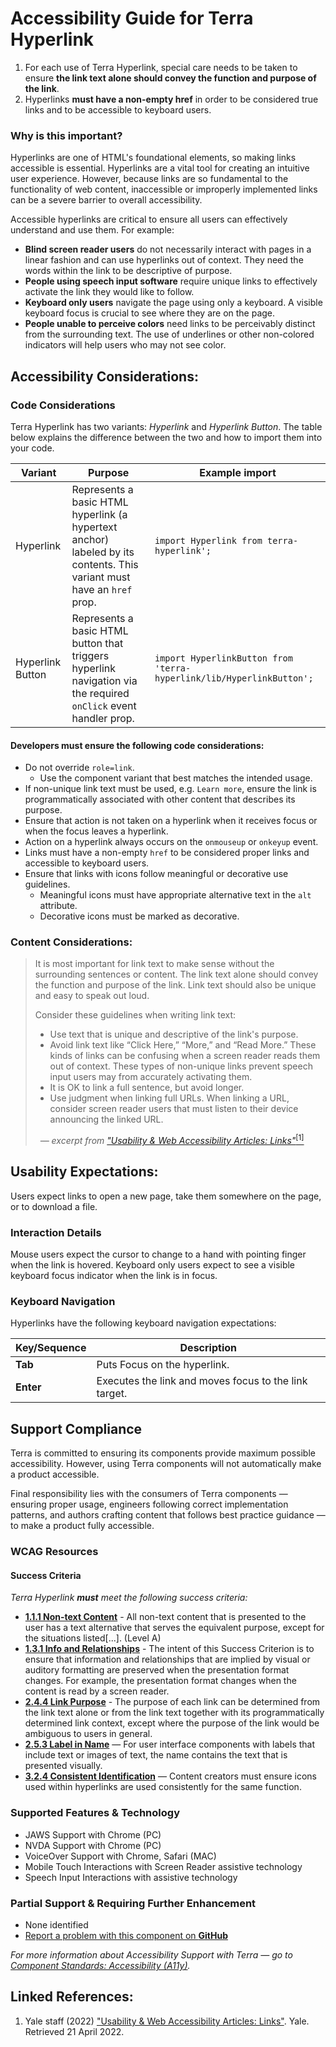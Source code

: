 
<Badge />

# Accessibility Guide for Terra Hyperlink

<Notice variant="important" ariaLevel="2">

1. For each use of Terra Hyperlink, special care needs to be taken to ensure **the link text alone should convey the function and purpose of the link**.
2. Hyperlinks **must have a non-empty href** in order to be considered true links and to be accessible to keyboard users. 

</Notice>

<Whitespace />

### Why is this important?

Hyperlinks are one of HTML's foundational elements, so making links accessible is essential. Hyperlinks are a vital tool for creating an intuitive user experience. However, because links are so fundamental to the functionality of web content, inaccessible or improperly implemented links can be a severe barrier to overall accessibility. 

Accessible hyperlinks are critical to ensure all users can effectively understand and use them.  For example:

- **Blind screen reader users** do not necessarily interact with pages in a linear fashion and can use hyperlinks out of context. They need the words within the link to be descriptive of purpose.
- **People using speech input software** require unique links to effectively activate the link they would like to follow.
- **Keyboard only users** navigate the page using only a keyboard. A visible keyboard focus is crucial to see where they are on the page.
- **People unable to perceive colors** need links to be perceivably distinct from the surrounding text. The use of underlines or other non-colored indicators will help users who may not see color.

<Whitespace newline={2} />

## Accessibility Considerations:

### Code Considerations

Terra Hyperlink has two variants: _Hyperlink_ and _Hyperlink Button_. The table below explains the difference between the two and how to import them into your code.

| Variant | Purpose | Example import |
| --- | --- | --- |
| Hyperlink | Represents a basic HTML hyperlink (a hypertext anchor) labeled by its contents. This variant must have an `href` prop. | `import Hyperlink from terra-hyperlink';` |
| Hyperlink Button | Represents a basic HTML button that triggers hyperlink navigation via the required `onClick` event handler prop. | `import HyperlinkButton from 'terra-hyperlink/lib/HyperlinkButton';` |

#### Developers must ensure the following code considerations:

- Do not override `role=link`. 
  - Use the component variant that best matches the intended usage. 
- If non-unique link text must be used, e.g. `Learn more`, ensure the link is programmatically associated with other content that describes its purpose. 
- Ensure that action is not taken on a hyperlink when it receives focus or when the focus leaves a hyperlink. 
- Action on a hyperlink always occurs on the `onmouseup` or `onkeyup` event. 
- Links must have a non-empty `href` to be considered proper links and accessible to keyboard users. 
- Ensure that links with icons follow meaningful or decorative use guidelines. 
  - Meaningful icons must have appropriate alternative text in the `alt` attribute. 
  - Decorative icons must be marked as decorative.

<Whitespace />

### Content Considerations:

> It is most important for link text to make sense without the surrounding sentences or content. The link text alone should convey the function and purpose of the link. Link text should also be unique and easy to speak out loud.
>
> Consider these guidelines when writing link text:
>
> - Use text that is unique and descriptive of the link's purpose.
> - Avoid link text like “Click Here,” “More,” and “Read More.” These kinds of links can be confusing when a screen reader reads them out of context. These types of non-unique links prevent speech input users may from accurately activating them.
> - It is OK to link a full sentence, but avoid longer.
> - Use judgment when linking full URLs. When linking a URL, consider screen reader users that must listen to their device announcing the linked URL.
>
> _&nbsp;&nbsp;&mdash; excerpt from ["Usability & Web Accessibility Articles: Links"](https://usability.yale.edu/web-accessibility/articles/links)_[<sup>[1]</sup>](/components/cerner-terra-core-docs/hyperlink/accessibility-guide#linked-references)

<Whitespace newline={4} />

## Usability Expectations:

Users expect links to open a new page, take them somewhere on the page, or to download a file.

### Interaction Details

Mouse users expect the cursor to change to a hand with pointing finger when the link is hovered. Keyboard only users expect to see a visible keyboard focus indicator when the link is in focus.

### Keyboard Navigation

Hyperlinks have the following keyboard navigation expectations:

| Key/Sequence | Description |
|---|---|
|**Tab**| Puts Focus on the hyperlink. |
|**Enter**| Executes the link and moves focus to the link target. |

## Support Compliance

Terra is committed to ensuring its components provide maximum possible accessibility. However, using Terra components will not automatically make a product accessible.

Final responsibility lies with the consumers of Terra components &mdash; ensuring proper usage, engineers following correct implementation patterns, and authors crafting content that follows best practice guidance &mdash; to make a product fully accessible.

### WCAG Resources

#### Success Criteria

_Terra Hyperlink **must** meet the following success criteria:_

- [**1.1.1 Non-text Content**](https://www.w3.org/WAI/WCAG21/quickref/#non-text-content) - All non-text content that is presented to the user has a text alternative that serves the equivalent purpose, except for the situations listed\[...\]. (Level A)
- [**1.3.1 Info and Relationships**](https://www.w3.org/WAI/WCAG21/Understanding/info-and-relationships.html) - The intent of this Success Criterion is to ensure that information and relationships that are implied by visual or auditory formatting are preserved when the presentation format changes. For example, the presentation format changes when the content is read by a screen reader.
- [**2.4.4 Link Purpose**](https://www.w3.org/WAI/WCAG21/Understanding/link-purpose-in-context.html) - The purpose of each link can be determined from the link text alone or from the link text together with its programmatically determined link context, except where the purpose of the link would be ambiguous to users in general.
- [**2.5.3 Label in Name**](https://www.w3.org/WAI/WCAG21/Understanding/label-in-name.html) — For user interface components with labels that include text or images of text, the name contains the text that is presented visually.
- [**3.2.4 Consistent Identification**](https://www.w3.org/WAI/WCAG21/Understanding/consistent-identification.html) — Content creators must ensure icons used within hyperlinks are used consistently for the same function.

### Supported Features & Technology

- JAWS Support with Chrome (PC)
- NVDA Support with Chrome (PC)
- VoiceOver Support with Chrome, Safari (MAC)
- Mobile Touch Interactions with Screen Reader assistive technology
- Speech Input Interactions with assistive technology
 
### Partial Support & Requiring Further Enhancement

- None identified
- [Report a problem with this component on **GitHub**](https://github.com/cerner/terra-core/issues/new/choose)

_For more information about Accessibility Support with Terra — go to [Component Standards: Accessibility (A11y)](https://engineering.cerner.com/terra-ui/about/terra-ui/component-standards#accessibility-a11y)._

## Linked References:

1. Yale staff (2022) ["Usability & Web Accessibility Articles: Links"](https://usability.yale.edu/web-accessibility/articles/links). Yale. Retrieved 21 April 2022.
